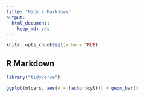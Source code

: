 ```yaml
---
title: "Nick's Markdown"
output: 
  html_document: 
    keep_md: yes
---
```


```r
knitr::opts_chunk$set(echo = TRUE)
```

## R Markdown
```r
library("tidyverse")
```

```r
ggplot(mtcars, aes(x = factor(cyl))) + geom_bar()
```


